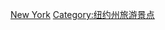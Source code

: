 {{Commons category|Visitor attractions in New York (state)}}

[[Category:美国各州地标|New York]]
[[Category:纽约州旅游景点|Category:纽约州旅游景点]]